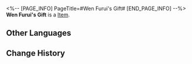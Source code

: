 <%-- [PAGE_INFO]
PageTitle=#Wen Furui's Gift#
[END_PAGE_INFO] --%>
{{Item Infobox
|title       = Wen Furui's Gift
|id          = 140149
|image       = Item Wen Furui's Gift.png
|type        = 
|invCategory = Missions
|rarity      = 3
|effect      = 
|description = Gaily wrapped gift. From the appearance, it can be seen that a lot of thought was spent on packaging this gift. 
}}
{{Description|1=''"Giving disposable cutlery as a gift... You're implying that the recipient doesn't like to wash dishes."''}}
'''Wen Furui's Gift''' is a [[Item]].

==Other Languages==
{{Other Languages
|en   = Wen Furui's Gift
|zhs  = 温符瑞的礼物
|zht  = 溫符瑞的禮物
|ja   = 温符瑞のプレゼント
|ko   = 온부서의 선물
|es   = Regalo de Wen Furui
|fr   = Cadeau de Wen Furui
|ru   = Подарок Вэнь Фужуя
|th   = ของขวัญของ Wen Furui
|vi   = Món Quà Của Wen Furui
|de   = Wen Furuis Geschenk
|id   = Hadiah Wen Furui
|pt   = Presente de Wen Furui
}}

==Change History==
{{Change History|2.0}}